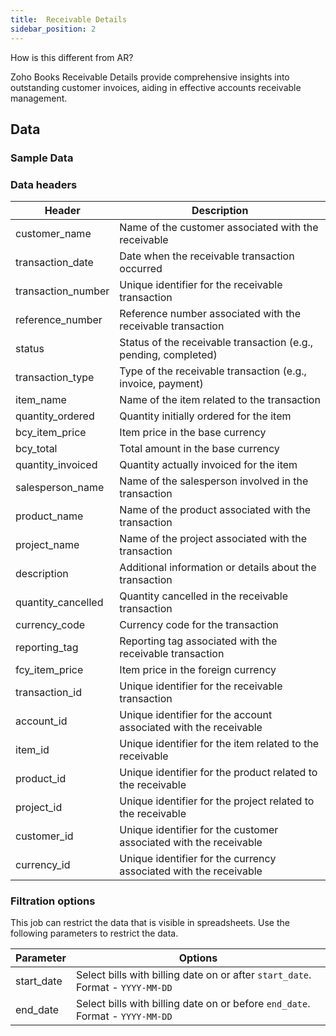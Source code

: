 ```yaml
---
title:  Receivable Details
sidebar_position: 2
---
```


How is this different from AR? 

Zoho Books Receivable Details provide comprehensive insights into outstanding customer invoices, aiding in effective accounts receivable management.

<AddJob
  template="gsheet_zoho_books_db_get_receivable_details"
/>


## Data

### Sample Data

<Gsheet
  src="https://docs.google.com/spreadsheets/d/1-gX-uq5YrTW-6gQJYM-mNXitEOfJLTiQCvPtV8CR1Yc/edit#gid=1959245052"
/>


### Data headers

| Header             | Description                                           |
|--------------------|-------------------------------------------------------|
| customer_name      | Name of the customer associated with the receivable   |
| transaction_date   | Date when the receivable transaction occurred         |
| transaction_number | Unique identifier for the receivable transaction      |
| reference_number   | Reference number associated with the receivable transaction |
| status             | Status of the receivable transaction (e.g., pending, completed) |
| transaction_type   | Type of the receivable transaction (e.g., invoice, payment) |
| item_name          | Name of the item related to the transaction           |
| quantity_ordered   | Quantity initially ordered for the item               |
| bcy_item_price     | Item price in the base currency                        |
| bcy_total          | Total amount in the base currency                      |
| quantity_invoiced  | Quantity actually invoiced for the item                |
| salesperson_name   | Name of the salesperson involved in the transaction    |
| product_name       | Name of the product associated with the transaction    |
| project_name       | Name of the project associated with the transaction    |
| description        | Additional information or details about the transaction |
| quantity_cancelled | Quantity cancelled in the receivable transaction        |
| currency_code      | Currency code for the transaction                      |
| reporting_tag      | Reporting tag associated with the receivable transaction |
| fcy_item_price     | Item price in the foreign currency                     |
| transaction_id     | Unique identifier for the receivable transaction        |
| account_id         | Unique identifier for the account associated with the receivable |
| item_id            | Unique identifier for the item related to the receivable |
| product_id         | Unique identifier for the product related to the receivable |
| project_id         | Unique identifier for the project related to the receivable |
| customer_id        | Unique identifier for the customer associated with the receivable |
| currency_id        | Unique identifier for the currency associated with the receivable |




### Filtration options

This job can restrict the data that is visible in spreadsheets. Use the following parameters to restrict the data.

| Parameter | Options |
|----|----|
| start_date | Select bills with billing date on or after `start_date`. Format - `YYYY-MM-DD` |
| end_date | Select bills with billing date on or before `end_date`. Format - `YYYY-MM-DD` |


<!---
## Others

### Similar jobs

Similar sort of data can be achieved by using get accounting transaction job and filtering it by invoice type. 

### Reports that use this job

Here are some of the report templates that use this job: 
-->